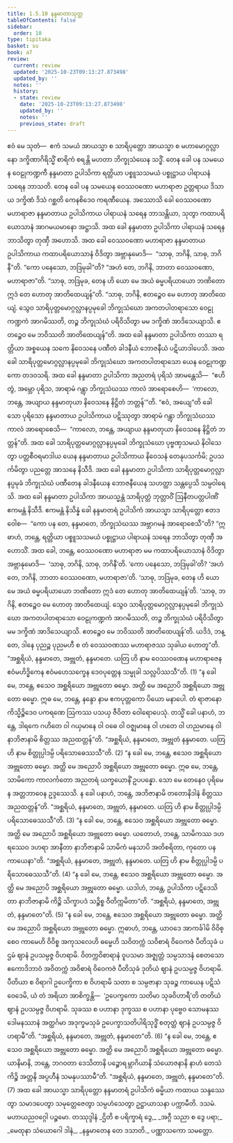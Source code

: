 ```yaml
---
title: 1.5.10 နန္ဒမာတာသုတ္တ
tableOfContents: false
sidebar:
  order: 10
type: tipitaka
basket: su
book: a7
review:
  current: review
  updated: '2025-10-23T09:13:27.873498'
  updated_by: ''
  notes: ''
  history:
  - state: review
    date: '2025-10-23T09:13:27.873498'
    updated_by: ''
    notes: ''
    previous_state: draft
---
```



<ReviewStatus review={frontmatter.review} showDetails={true} />

<HypothesisAnnotation frontmatter={frontmatter} />

<DynamicBreadcrumb />

<Division number="53" book="a7" e="ch" v="16" p="444">

<Paragraph number="310" book="a7">
ဧဝံ မေ သုတံ—  ဧကံ သမယံ အာယသ္မာ စ သာရိပုတ္တော အာယသ္မာ စ မဟာမောဂ္ဂလ္လာနော ဒက္ခိဏာဂိရိသ္မိံ စာရိကံ စရန္တိ မဟတာ ဘိက္ခုသံဃေန သဒ္ဓိံ. တေန ခေါ ပန သမယေန ဝေဠုကဏ္ဍကီ နန္ဒမာတာ ဥပါသိကာ ရတ္တိယာ ပစ္စူသသမယံ ပစ္စုဋ္ဌာယ ပါရာယနံ သရေန ဘာသတိ.
</Paragraph>

<Paragraph number="311" book="a7">
တေန ခေါ ပန သမယေန ဝေဿဝဏော မဟာရာဇာ ဥတ္တရာယ ဒိသာယ ဒက္ခိဏံ ဒိသံ ဂစ္ဆတိ ကေနစိဒေဝ ကရဏီယေန. အဿောသိ ခေါ ဝေဿဝဏော မဟာရာဇာ နန္ဒမာတာယ ဥပါသိကာယ ပါရာယနံ သရေန ဘာသန္တိယာ, သုတွာ ကထာပရိယောသာနံ အာဂမယမာနော အဋ္ဌာသိ.
</Paragraph>

<Paragraph number="312" book="a7">
အထ ခေါ နန္ဒမာတာ ဥပါသိကာ ပါရာယနံ သရေန ဘာသိတွာ တုဏှီ အဟောသိ. အထ ခေါ ဝေဿဝဏော မဟာရာဇာ နန္ဒမာတာယ ဥပါသိကာယ ကထာပရိယောသာနံ ဝိဒိတွာ အဗ္ဘာနုမောဒိ—  “သာဓု, ဘဂိနိ, သာဓု, ဘဂိနီ”တိ. “ကော ပနေသော, ဘဒြမုခါ”တိ? “အဟံ တေ, ဘဂိနိ, ဘာတာ ဝေဿဝဏော, မဟာရာဇာ”တိ. “သာဓု, ဘဒြမုခ, တေန ဟိ ယော မေ အယံ ဓမ္မပရိယာယော ဘဏိတော ဣဒံ တေ ဟောတု အာတိထေယျန်”တိ. “သာဓု, ဘဂိနိ, ဧတဉ္စေဝ မေ ဟောတု အာတိထေယျံ. သွေဝ သာရိပုတ္တမောဂ္ဂလ္လာနပ္ပမုခေါ ဘိက္ခုသံဃော အကတပါတရာသော ဝေဠုကဏ္ဍကံ အာဂမိဿတိ, တဉ္စ ဘိက္ခုသံဃံ ပရိဝိသိတွာ မမ ဒက္ခိဏံ အာဒိသေယျာသိ. ဧတဉ္စေဝ မေ ဘဝိဿတိ အာတိထေယျန်”တိ.
</Paragraph>

<Paragraph number="313" book="a7">
အထ ခေါ နန္ဒမာတာ ဥပါသိကာ တဿာ ရတ္တိယာ အစ္စယေန သကေ နိဝေသနေ ပဏီတံ ခါဒနီယံ ဘောဇနီယံ ပဋိယာဒါပေသိ. အထ ခေါ သာရိပုတ္တမောဂ္ဂလ္လာနပ္ပမုခေါ ဘိက္ခုသံဃော အကတပါတရာသော ယေန ဝေဠုကဏ္ဍကော တဒဝသရိ. အထ ခေါ နန္ဒမာတာ ဥပါသိကာ အညတရံ ပုရိသံ အာမန္တေသိ—  “ဧဟိ တွံ, အမ္ဘော ပုရိသ, အာရာမံ ဂန္တွာ ဘိက္ခုသံဃဿ ကာလံ အာရောစေဟိ—  ‘ကာလော, ဘန္တေ, အယျာယ နန္ဒမာတုယာ နိဝေသနေ နိဋ္ဌိတံ ဘတ္တန်’”တိ. “ဧဝံ, အယျေ”တိ ခေါ သော ပုရိသော နန္ဒမာတာယ ဥပါသိကာယ ပဋိဿုတွာ အာရာမံ ဂန္တွာ ဘိက္ခုသံဃဿ ကာလံ အာရောစေသိ—  “ကာလော, ဘန္တေ, အယျာယ နန္ဒမာတုယာ နိဝေသနေ နိဋ္ဌိတံ ဘတ္တန်”တိ. အထ ခေါ သာရိပုတ္တမောဂ္ဂလ္လာနပ္ပမုခေါ ဘိက္ခုသံဃော ပုဗ္ဗဏှသမယံ နိဝါသေတွာ ပတ္တစီဝရမာဒါယ ယေန နန္ဒမာတာယ ဥပါသိကာယ နိဝေသနံ တေနုပသင်္ကမိ; ဥပသင်္ကမိတွာ ပညတ္တေ အာသနေ နိသီဒိ. အထ ခေါ နန္ဒမာတာ ဥပါသိကာ သာရိပုတ္တမောဂ္ဂလ္လာနပ္ပမုခံ ဘိက္ခုသံဃံ ပဏီတေန ခါဒနီယေန ဘောဇနီယေန သဟတ္ထာ သန္တပ္ပေသိ သမ္ပဝါရေသိ.
</Paragraph>

<Paragraph number="314" book="a7">
အထ ခေါ နန္ဒမာတာ ဥပါသိကာ အာယသ္မန္တံ သာရိပုတ္တံ ဘုတ္တာဝိံ ဩနီတပတ္တပါဏိံ ဧကမန္တံ နိသီဒိ. ဧကမန္တံ နိသိန္နံ ခေါ နန္ဒမာတရံ ဥပါသိကံ အာယသ္မာ သာရိပုတ္တော ဧတဒဝေါစ—  “ကော ပန တေ, နန္ဒမာတေ, ဘိက္ခုသံဃဿ အဗ္ဘာဂမနံ အာရောစေသီ”တိ?
</Paragraph>

<Paragraph number="315" book="a7">
“ဣဓာဟံ, ဘန္တေ, ရတ္တိယာ ပစ္စူသသမယံ ပစ္စုဋ္ဌာယ ပါရာယနံ သရေန ဘာသိတွာ တုဏှီ အဟောသိံ. အထ ခေါ, ဘန္တေ, ဝေဿဝဏော မဟာရာဇာ မမ ကထာပရိယောသာနံ ဝိဒိတွာ အဗ္ဘာနုမောဒိ—  ‘သာဓု, ဘဂိနိ, သာဓု, ဘဂိနီ’တိ. ‘ကော ပနေသော, ဘဒြမုခါ’တိ? ‘အဟံ တေ, ဘဂိနိ, ဘာတာ ဝေဿဝဏော, မဟာရာဇာ’တိ. ‘သာဓု, ဘဒြမုခ, တေန ဟိ ယော မေ အယံ ဓမ္မပရိယာယော ဘဏိတော ဣဒံ တေ ဟောတု အာတိထေယျန်’တိ. ‘သာဓု, ဘဂိနိ, ဧတဉ္စေဝ မေ ဟောတု အာတိထေယျံ. သွေဝ သာရိပုတ္တမောဂ္ဂလ္လာနပ္ပမုခေါ ဘိက္ခုသံဃော အကတပါတရာသော ဝေဠုကဏ္ဍကံ အာဂမိဿတိ, တဉ္စ ဘိက္ခုသံဃံ ပရိဝိသိတွာ မမ ဒက္ခိဏံ အာဒိသေယျာသိ. ဧတဉ္စေဝ မေ ဘဝိဿတိ အာတိထေယျန်’တိ. ယဒိဒံ, ဘန္တေ, ဒါနေ ပုညဉ္စ ပုညမဟီ စ တံ ဝေဿဝဏဿ မဟာရာဇဿ သုခါယ ဟောတူ”တိ.
</Paragraph>

<Paragraph number="316" book="a7">
“အစ္ဆရိယံ, နန္ဒမာတေ, အဗ္ဘုတံ, နန္ဒမာတေ. ယတြ ဟိ နာမ ဝေဿဝဏေန မဟာရာဇေန ဧဝံမဟိဒ္ဓိကေန ဧဝံမဟေသက္ခေန ဒေဝပုတ္တေန သမ္မုခါ သလ္လပိဿသီ”တိ. (1)
</Paragraph>

<Paragraph number="317" book="a7">
“န ခေါ မေ, ဘန္တေ, ဧသေဝ အစ္ဆရိယော အဗ္ဘုတော ဓမ္မော. အတ္ထိ မေ အညောပိ အစ္ဆရိယော အဗ္ဘုတော ဓမ္မော. ဣဓ မေ, ဘန္တေ, နန္ဒော နာမ ဧကပုတ္တကော ပိယော မနာပေါ. တံ ရာဇာနော ကိသ္မိဉ္စိဒေဝ ပကရဏေ ဩကဿ ပသယှ ဇီဝိတာ ဝေါရောပေသုံ. တသ္မိံ ခေါ ပနာဟံ, ဘန္တေ, ဒါရကေ ဂဟိတေ ဝါ ဂယှမာနေ ဝါ ဝဓေ ဝါ ဝဇ္ဈမာနေ ဝါ ဟတေ ဝါ ဟညမာနေ ဝါ နာဘိဇာနာမိ စိတ္တဿ အညထတ္တန်”တိ. “အစ္ဆရိယံ, နန္ဒမာတေ, အဗ္ဘုတံ နန္ဒမာတေ. ယတြ ဟိ နာမ စိတ္တုပ္ပါဒမ္ပိ ပရိသောဓေဿသီ”တိ. (2)
</Paragraph>

<Paragraph number="318" book="a7">
“န ခေါ မေ, ဘန္တေ, ဧသေဝ အစ္ဆရိယော အဗ္ဘုတော ဓမ္မော. အတ္ထိ မေ အညောပိ အစ္ဆရိယော အဗ္ဘုတော ဓမ္မော. ဣဓ မေ, ဘန္တေ, သာမိကော ကာလင်္ကတော အညတရံ ယက္ခယောနိံ ဥပပန္နော. သော မေ တေနေဝ ပုရိမေန အတ္တဘာဝေန ဥဒ္ဒဿေသိ. န ခေါ ပနာဟံ, ဘန္တေ, အဘိဇာနာမိ တတောနိဒါနံ စိတ္တဿ အညထတ္တန်”တိ. “အစ္ဆရိယံ, နန္ဒမာတေ, အဗ္ဘုတံ, နန္ဒမာတေ. ယတြ ဟိ နာမ စိတ္တုပ္ပါဒမ္ပိ ပရိသောဓေဿသီ”တိ. (3)
</Paragraph>

<Paragraph number="319" book="a7">
“န ခေါ မေ, ဘန္တေ, ဧသေဝ အစ္ဆရိယော အဗ္ဘုတော ဓမ္မော. အတ္ထိ မေ အညောပိ အစ္ဆရိယော အဗ္ဘုတော ဓမ္မော. ယတောဟံ, ဘန္တေ, သာမိကဿ ဒဟရဿေဝ ဒဟရာ အာနီတာ နာဘိဇာနာမိ သာမိကံ မနသာပိ အတိစရိတာ, ကုတော ပန ကာယေနာ”တိ. “အစ္ဆရိယံ, နန္ဒမာတေ, အဗ္ဘုတံ, နန္ဒမာတေ. ယတြ ဟိ နာမ စိတ္တုပ္ပါဒမ္ပိ ပရိသောဓေဿသီ”တိ. (4)
</Paragraph>

<Paragraph number="320" book="a7">
“န ခေါ မေ, ဘန္တေ, ဧသေဝ အစ္ဆရိယော အဗ္ဘုတော ဓမ္မော. အတ္ထိ မေ အညောပိ အစ္ဆရိယော အဗ္ဘုတော ဓမ္မော. ယဒါဟံ, ဘန္တေ, ဥပါသိကာ ပဋိဒေသိတာ နာဘိဇာနာမိ ကိဉ္စိ သိက္ခာပဒံ သဉ္စိစ္စ ဝီတိက္ကမိတာ”တိ. “အစ္ဆရိယံ, နန္ဒမာတေ, အဗ္ဘုတံ, နန္ဒမာတေ”တိ. (5)
</Paragraph>

<Paragraph number="321" book="a7">
“န ခေါ မေ, ဘန္တေ, ဧသေဝ အစ္ဆရိယော အဗ္ဘုတော ဓမ္မော. အတ္ထိ မေ အညောပိ အစ္ဆရိယော အဗ္ဘုတော ဓမ္မော. ဣဓာဟံ, ဘန္တေ, ယာဝဒေ အာကင်္ခါမိ ဝိဝိစ္စေဝ ကာမေဟိ ဝိဝိစ္စ အကုသလေဟိ ဓမ္မေဟိ သဝိတက္ကံ သဝိစာရံ ဝိဝေကဇံ ပီတိသုခံ ပဌမံ ဈာနံ ဥပသမ္ပဇ္ဇ ဝိဟရာမိ. ဝိတက္ကဝိစာရာနံ ဝူပသမာ အဇ္ဈတ္တံ သမ္ပသာဒနံ စေတသော ဧကောဒိဘာဝံ အဝိတက္ကံ အဝိစာရံ ဝိဝေကဇံ ပီတိသုခံ ဒုတိယံ ဈာနံ ဥပသမ္ပဇ္ဇ ဝိဟရာမိ. ပီတိယာ စ ဝိရာဂါ ဥပေက္ခိကာ စ ဝိဟရာမိ သတာ စ သမ္ပဇာနာ သုခဉ္စ ကာယေန ပဋိသံဝေဒေမိ, ယံ တံ အရိယာ အာစိက္ခန္တိ—  ‘ဥပေက္ခကော သတိမာ သုခဝိဟာရီ’တိ တတိယံ ဈာနံ ဥပသမ္ပဇ္ဇ ဝိဟရာမိ. သုခဿ စ ပဟာနာ ဒုက္ခဿ စ ပဟာနာ ပုဗ္ဗေဝ သောမနဿဒေါမနဿာနံ အတ္ထင်္ဂမာ အဒုက္ခမသုခံ ဥပေက္ခာသတိပါရိသုဒ္ဓိံ စတုတ္ထံ ဈာနံ ဥပသမ္ပဇ္ဇ ဝိဟရာမီ”တိ. “အစ္ဆရိယံ, နန္ဒမာတေ, အဗ္ဘုတံ, နန္ဒမာတေ”တိ. (6)
</Paragraph>

<Paragraph number="322" book="a7">
“န ခေါ မေ, ဘန္တေ, ဧသေဝ အစ္ဆရိယော အဗ္ဘုတော ဓမ္မော. အတ္ထိ မေ အညောပိ အစ္ဆရိယော အဗ္ဘုတော ဓမ္မော. ယာနိမာနိ, ဘန္တေ, ဘဂဝတာ ဒေသိတာနိ ပဉ္စောရမ္ဘာဂိယာနိ သံယောဇနာနိ နာဟံ တေသံ ကိဉ္စိ အတ္တနိ အပ္ပဟီနံ သမနုပဿာမီ”တိ. “အစ္ဆရိယံ, နန္ဒမာတေ, အဗ္ဘုတံ, နန္ဒမာတေ”တိ. (7)
</Paragraph>

<Paragraph number="323" book="a7">
အထ ခေါ အာယသ္မာ သာရိပုတ္တော နန္ဒမာတရံ ဥပါသိကံ ဓမ္မိယာ ကထာယ သန္ဒဿေတွာ သမာဒပေတွာ သမုတ္တေဇေတွာ သမ္ပဟံသေတွာ ဥဋ္ဌာယာသနာ ပက္ကာမီတိ.

</Paragraph>
</Division>

<Paragraph number="324" type="center" book="a7">
ဒသမံ.



</Paragraph>

<Paragraph number="325" type="center" book="a7">
မဟာယညဝဂ္ဂေါ ပဉ္စမော.



</Paragraph>

<Paragraph number="326" type="center" book="a7">
တဿုဒ္ဒါနံ


</Paragraph>

<Paragraph number="327" type="verses" book="a7">
_ဌိတိ စ ပရိက္ခာရံ ဒွေ,_  
_အဂ္ဂီ သညာ စ ဒွေ ပရာ;_  
_မေထုနာ သံယောဂေါ ဒါနံ,_  
_နန္ဒမာတေန တေ ဒသာတိ._  


</Paragraph>

<Paragraph number="328" type="center" book="a7">
ပဏ္ဏာသကော သမတ္တော.
</Paragraph>